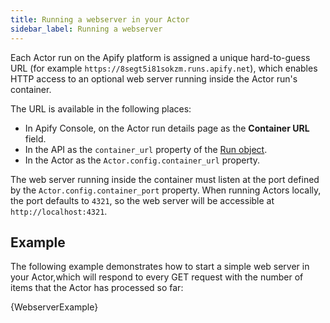 ```yaml
---
title: Running a webserver in your Actor
sidebar_label: Running a webserver
---
```




Each Actor run on the Apify platform is assigned a unique hard-to-guess URL (for example `https://8segt5i81sokzm.runs.apify.net`), which enables HTTP access to an optional web server running inside the Actor run's container.

The URL is available in the following places:

- In Apify Console, on the Actor run details page as the **Container URL** field.
- In the API as the `container_url` property of the [Run object](https://docs.apify.com/api/v2#/reference/actors/run-object/get-run).
- In the Actor as the `Actor.config.container_url` property.

The web server running inside the container must listen at the port defined by the `Actor.config.container_port` property. When running Actors locally, the port defaults to `4321`, so the web server will be accessible at `http://localhost:4321`.

## Example

The following example demonstrates how to start a simple web server in your Actor,which will respond to every GET request with the number of items that the Actor has processed so far:

<CodeBlock className="language-python">
    {WebserverExample}
</CodeBlock>
